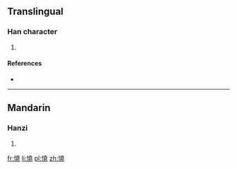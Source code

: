 ==Translingual==

===Han character===
{{Han char|rn=61|rad=心|as=12|sn=15|four=9401<sub>1</sub>|canj=心土土山 (PGGU)|ids=⿰[[忄]][[堯]]}}

# {{defn|Han|sort=心12}}

====References====
* {{Han ref|kx=0403.160|dkj=11236|dj=0743.170|hdz=42352.080|uh=61A2|ud=24994|bh=E57D|bd=58749}}

----

==Mandarin==

===Hanzi===
{{cmn-hanzi|pin=[[xiāo]] ([[xiao1]])|wg=hsiao<sup>1</sup>}}

# {{defn|lang=cmn|sort=心12}}

[[fr:憢]]
[[li:憢]]
[[pl:憢]]
[[zh:憢]]